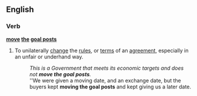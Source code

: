 ==English==

===Verb===
'''[[move]] [[the]] [[goal posts]]'''

# {{idiomatic}} To unilaterally [[change]] the [[rules]], or [[terms]] of an [[agreement]], especially in an unfair or underhand way.
#:''This is a Government that meets its economic targets and does not '''move the goal posts'''.''
#:''We were given a moving date, and an exchange date, but the buyers kept '''moving the goal posts''' and kept giving us a later date.